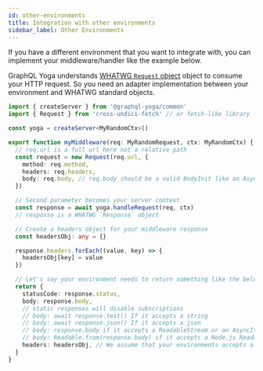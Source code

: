 ```yaml
---
id: other-environments
title: Integration with other environments
sidebar_label: Other Environments
---
```


If you have a different environment that you want to integrate with, you can implement your middleware/handler like the example below.

GraphQL Yoga understands [WHATWG `Request` object](https://developer.mozilla.org/en-US/docs/Web/API/Request) object to consume your HTTP request. So you need an adapter implementation between your environment and WHATWG standard objects.

```ts
import { createServer } from '@graphql-yoga/common'
import { Request } from 'cross-undici-fetch' // or fetch-like library

const yoga = createServer<MyRandomCtx>()

export function myMiddleware(req: MyRandomRequest, ctx: MyRandomCtx) {
  // req.url is a full url here not a relative path
  const request = new Request(req.url, {
    method: req.method,
    headers: req.headers,
    body: req.body, // req.body should be a valid BodyInit like an AsyncIterable, a ReadableStream, a Node.js Readable, a string or a Buffer etc...
  })

  // Second parameter becomes your server context
  const response = await yoga.handleRequest(req, ctx)
  // response is a WHATWG `Response` object

  // Create a headers object for your middleware response
  const headersObj: any = {}

  response.headers.forEach((value, key) => {
    headersObj[key] = value
  })

  // Let's say your environment needs to return something like the below;
  return {
    statusCode: response.status,
    body: response.body,
    // static responses will disable subscriptions
    // body: await response.text() If it accepts a string
    // body: await response.json() If it accepts a json
    // body: response.body if it accepts a ReadableStream or an AsyncIterable
    // body: Readable.from(response.body) if it accepts a Node.js Readable
    headers: headersObj, // We assume that your environments accepts a regular JS object for response headers
  }
}
```
